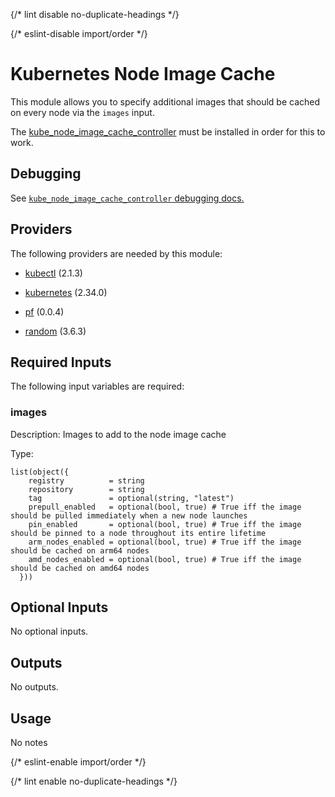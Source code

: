
{/* lint disable no-duplicate-headings */}

{/* eslint-disable import/order */}

<ModuleHeader name="kube_node_image_cache" sourceHref="https://github.com/Panfactum/stack/tree/__PANFACTUM_VERSION_MAIN__/packages/infrastructure/kube_node_image_cache" status="stable" type="submodule" />

# Kubernetes Node Image Cache

This module allows you to specify additional images that should be cached on every node via the `images` input.

The [kube\_node\_image\_cache\_controller](/docs/main/reference/infrastructure-modules/direct/kubernetes/kube_node_image_cache_controller) must be installed in order for this to work.

## Debugging

See [`kube_node_image_cache_controller` debugging docs.](/docs/main/reference/infrastructure-modules/direct/kubernetes/kube_node_image_cache_controller#debugging)

## Providers

The following providers are needed by this module:

* [kubectl](https://registry.terraform.io/providers/alekc/kubectl/2.1.3/docs) (2.1.3)

* [kubernetes](https://registry.terraform.io/providers/hashicorp/kubernetes/2.34.0/docs) (2.34.0)

* [pf](https://registry.terraform.io/providers/panfactum/pf/0.0.4/docs) (0.0.4)

* [random](https://registry.terraform.io/providers/hashicorp/random/3.6.3/docs) (3.6.3)

## Required Inputs

The following input variables are required:

### images

Description: Images to add to the node image cache

Type:

```hcl
list(object({
    registry          = string
    repository        = string
    tag               = optional(string, "latest")
    prepull_enabled   = optional(bool, true) # True iff the image should be pulled immediately when a new node launches
    pin_enabled       = optional(bool, true) # True iff the image should be pinned to a node throughout its entire lifetime
    arm_nodes_enabled = optional(bool, true) # True iff the image should be cached on arm64 nodes
    amd_nodes_enabled = optional(bool, true) # True iff the image should be cached on amd64 nodes
  }))
```

## Optional Inputs

No optional inputs.

## Outputs

No outputs.

## Usage

No notes

{/* eslint-enable import/order */}

{/* lint enable no-duplicate-headings */}
